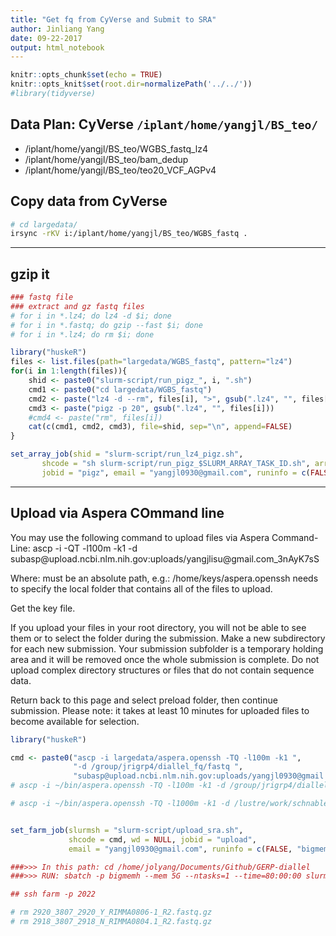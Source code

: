 ```yaml
---
title: "Get fq from CyVerse and Submit to SRA"
author: Jinliang Yang
date: 09-22-2017
output: html_notebook
---
```



```r
knitr::opts_chunk$set(echo = TRUE) 
knitr::opts_knit$set(root.dir=normalizePath('../../')) 
#library(tidyverse)
```


## Data Plan: CyVerse `/iplant/home/yangjl/BS_teo/`

- /iplant/home/yangjl/BS_teo/WGBS_fastq_lz4
- /iplant/home/yangjl/BS_teo/bam_dedup
- /iplant/home/yangjl/BS_teo/teo20_VCF_AGPv4

## Copy data from CyVerse

```bash
# cd largedata/
irsync -rKV i:/iplant/home/yangjl/BS_teo/WGBS_fastq .
```

----------------------------------


## gzip it

```r
### fastq file
### extract and gz fastq files
# for i in *.lz4; do lz4 -d $i; done
# for i in *.fastq; do gzip --fast $i; done
# for i in *.lz4; do rm $i; done

library("huskeR")
files <- list.files(path="largedata/WGBS_fastq", pattern="lz4")
for(i in 1:length(files)){
    shid <- paste0("slurm-script/run_pigz_", i, ".sh")
    cmd1 <- paste0("cd largedata/WGBS_fastq")
    cmd2 <- paste("lz4 -d --rm", files[i], ">", gsub(".lz4", "", files[i]))
    cmd3 <- paste("pigz -p 20", gsub(".lz4", "", files[i]))
    #cmd4 <- paste("rm", files[i])
    cat(c(cmd1, cmd2, cmd3), file=shid, sep="\n", append=FALSE)
}

set_array_job(shid = "slurm-script/run_lz4_pigz.sh",
       shcode = "sh slurm-script/run_pigz_$SLURM_ARRAY_TASK_ID.sh", arrayjobs = "1-40", wd = NULL,
       jobid = "pigz", email = "yangjl0930@gmail.com", runinfo = c(FALSE, "jclarke", "20", "30","8:00:00"))


```

--------------

## Upload via Aspera COmmand line

You may use the following command to upload files via Aspera Command-Line:
ascp -i <path/to/key_file> -QT -l100m -k1 -d <path/to/folder/containing files> subasp@upload.ncbi.nlm.nih.gov:uploads/yangjlisu@gmail.com_3nAyK7sS

Where:
<path/to/key_file> must be an absolute path, e.g.: /home/keys/aspera.openssh
<path/to/folder/containing files> needs to specify the local folder that contains all of the files to upload.

Get the key file.

If you upload your files in your root directory, you will not be able to see them or to select the folder during the submission.
Make a new subdirectory for each new submission. Your submission subfolder is a temporary holding area and it will be removed once the whole submission is complete.
Do not upload complex directory structures or files that do not contain sequence data.

Return back to this page and select preload folder, then continue submission. 
Please note: it takes at least 10 minutes for uploaded files to become available for selection.

```r
library("huskeR")

cmd <- paste0("ascp -i largedata/aspera.openssh -TQ -l100m -k1 ",
              "-d /group/jrigrp4/diallel_fq/fastq ",
              "subasp@upload.ncbi.nlm.nih.gov:uploads/yangjl0930@gmail.com_7MfdNojq/GERP-diallel/")
# ascp -i ~/bin/aspera.openssh -TQ -l100m -k1 -d /group/jrigrp4/diallel_fq/fastq subasp@upload.ncbi.nlm.nih.gov:uploads/yangjl0930@gmail.com_7MfdNojq/GERP-diallel/

# ascp -i ~/bin/aspera.openssh -TQ -l1000m -k1 -d /lustre/work/schnablelab/jyang21/GERP-fq/fastq/* subasp@upload.ncbi.nlm.nih.gov:uploads/yangjl0930@gmail.com_7MfdNojq/GERP-diallel/


set_farm_job(slurmsh = "slurm-script/upload_sra.sh",
             shcode = cmd, wd = NULL, jobid = "upload",
             email = "yangjl0930@gmail.com", runinfo = c(FALSE, "bigmemh", "1", "5G", "80:00:00"))

###>>> In this path: cd /home/jolyang/Documents/Github/GERP-diallel
###>>> RUN: sbatch -p bigmemh --mem 5G --ntasks=1 --time=80:00:00 slurm-script/upload_sra.sh

## ssh farm -p 2022

# rm 2920_3807_2920_Y_RIMMA0806-1_R2.fastq.gz
# rm 2918_3807_2918_N_RIMMA0804.1_R2.fastq.gz

```






